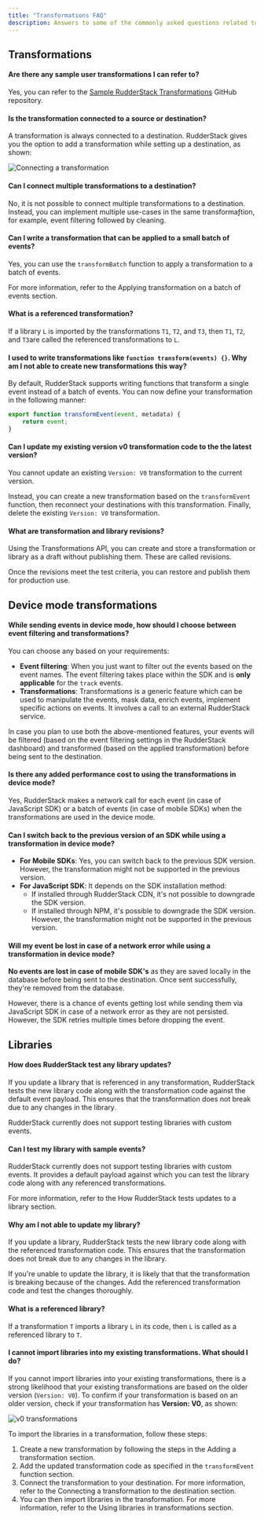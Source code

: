 ```yaml
---
title: "Transformations FAQ"
description: Answers to some of the commonly asked questions related to RudderStack's Transformations feature.
---
```


## Transformations

#### Are there any sample user transformations I can refer to?

Yes, you can refer to the [Sample RudderStack Transformations](https://github.com/rudderlabs/sample-user-transformers) GitHub repository.

#### Is the transformation connected to a source or destination?

A transformation is always connected to a destination. RudderStack gives you the option to add a transformation while setting up a destination, as shown:

<img src="../../assets/features/connecting-a-transformation.png" alt="Connecting a transformation" />

####  Can I connect multiple transformations to a destination?

No, it is not possible to connect multiple transformations to a destination. Instead, you can implement multiple use-cases in the same transformaƒtion, for example, event filtering followed by cleaning.

#### Can I write a transformation that can be applied to a small batch of events?

Yes, you can use the `transformBatch` function to apply a transformation to a batch of events.

<div class="infoBlock">
For more information, refer to the <Link to="/features/transformations/using-transformations#applying-transformation-on-a-batch-of-events">Applying transformation on a batch of events</Link> section.
</div>

#### What is a referenced transformation?

If a library `L` is <Link to="/features/transformations/using-libraries">imported by the transformations</Link> `T1`, `T2`, and `T3`, then `T1`, `T2`, and `T3`are called the referenced transformations to `L`.

#### I used to write transformations like `function transform(events) {}`. Why am I not able to create new transformations this way?

By default, RudderStack supports writing functions that transform a single event instead of a batch of events. You can now define your transformation in the following manner:

```javascript
export function transformEvent(event, metadata) {
    return event;
}
```

#### Can I update my existing version v0 transformation code to the the latest version?

You cannot update an existing `Version: V0` transformation to the current version.

Instead, you can <Link to="/features/transformations/using-transformations#adding-a-transformation">create a new transformation</Link> based on the <Link to="/features/transformations/using-transformations#transformevent-function">`transformEvent` function</Link>, then reconnect your destinations with this transformation. Finally, delete the existing `Version: V0` transformation.

#### What are transformation and library revisions?

Using the <Link to ="/api/transformation-api/">Transformations API</Link>, you can create and store a transformation or library as a draft without publishing them. These are called revisions.

Once the revisions meet the test criteria, you can restore and publish them for production use.

## Device mode transformations

#### While sending events in device mode, how should I choose between event filtering and transformations?

You can choose any based on your requirements:

- **<Link to="/sources/event-streams/sdks/event-filtering/">Event filtering</Link>**: When you just want to filter out the events based on the event names. The event filtering takes place within the SDK and is **only applicable** for the `track` events.
- **Transformations**: Transformations is a generic feature which can be used to manipulate the events, mask data, enrich events, implement specific actions on events. It involves a call to an external RudderStack service.

In case you plan to use both the above-mentioned features, your events will be filtered (based on the <Link to="/sources/event-streams/sdks/event-filtering/">event filtering</Link> settings in the RudderStack dashboard) and transformed (based on the applied transformation) before being sent to the destination.

#### Is there any added performance cost to using the transformations in device mode?
 
Yes, RudderStack makes a network call for each event (in case of JavaScript SDK) or a batch of events (in case of mobile SDKs) when the transformations are used in the device mode.
    
#### Can I switch back to the previous version of an SDK while using a transformation in device mode?

- **For Mobile SDKs**: Yes, you can switch back to the previous SDK version. However, the transformation might not be supported in the previous version.
- **For JavaScript SDK**: It depends on the SDK installation method:
    - If installed through RudderStack CDN, it's not possible to downgrade the SDK version.
    - If installed through NPM, it's possible to downgrade the SDK version. However, the transformation might not be supported in the previous version.

#### Will my event be lost in case of a network error while using a transformation in device mode?

**No events are lost in case of mobile SDK's** as they are saved locally in the database before being sent to the destination. Once sent successfully, they're removed from the database.

However, there is a chance of events getting lost while sending them via JavaScript SDK in case of a network error as they are not persisted. However, the SDK retries multiple times before dropping the event.

## Libraries

#### How does RudderStack test any library updates?

If you update a library that is referenced in any transformation, RudderStack tests the new library code along with the transformation code against the default event payload. This ensures that the transformation does not break due to any changes in the library.

<div class="warningBlock">
RudderStack currently does not support testing libraries with custom events.
</div>

#### Can I test my library with sample events?

RudderStack currently does not support testing libraries with custom events. It provides a default payload against which you can test the library code along with any referenced transformations.

For more information, refer to the <Link to="/features/transformations/#how-rudderstack-tests-library-updates">How RudderStack tests updates to a library</Link> section.

#### Why am I not able to update my library?

If you update a library, <Link to="/features/transformations/faq#how-does-rudderstack-test-any-library-updates">RudderStack tests the new library code</Link> along with the referenced transformation code. This ensures that the transformation does not break due to any changes in the library.

If you're unable to update the library, it is likely that that the transformation is breaking because of the changes. Add the referenced transformation code and test the changes thoroughly.

#### What is a referenced library?

If a transformation `T` <Link to="/features/transformations/using-libraries">imports a library</Link> `L` in its code, then `L` is called as a referenced library to `T`. 

#### I cannot import libraries into my existing transformations. What should I do?

If you cannot import libraries into your existing transformations, there is a strong likelihood that your existing transformations are based on the older version (`Version: V0`). To confirm if your transformation is based on an older version, check if your transformation has **Version: V0**, as shown:

<img src="../../assets/features/older-transformation.png" alt="v0 transformations" />

To import the libraries in a transformation, follow these steps:

1. Create a new transformation by following the steps in the <Link to="/features/transformations/using-transformations#adding-a-transformation">Adding a transformation</Link> section.
2. Add the updated transformation code as specified in the <Link to="/features/transformations/using-transformations#transformevent-function">`transformEvent` function</Link> section.
3. Connect the transformation to your destination. For more information, refer to the <Link to="/features/transformations/using-transformations#connecting-transformation-to-a-destination">Connecting a transformation to the destination</Link> section.
4. You can then import libraries in the transformation. For more information, refer to the <Link to="/features/transformations/using-libraries">Using libraries in transformations</Link> section.